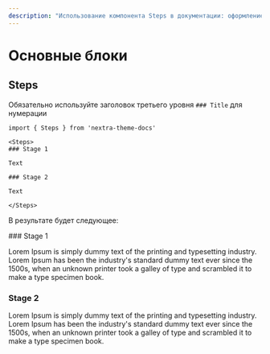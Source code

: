 ```yaml
---
description: "Использование компонента Steps в документации: оформление шагов с заголовками третьего уровня для нумерации и текстовым содержанием."
---
```



# Основные блоки

## Steps

Обязательно используйте заголовок третьего уровня `### Title` для нумерации

```mdx
import { Steps } from 'nextra-theme-docs'

<Steps>
### Stage 1

Text

### Stage 2

Text

</Steps>
```

В результате будет следующее:

<Steps>
### Stage 1

Lorem Ipsum is simply dummy text of the printing and typesetting industry. Lorem Ipsum has been the industry's standard dummy text ever since the 1500s, when an unknown printer took a galley of type and scrambled it to make a type specimen book.

### Stage 2

Lorem Ipsum is simply dummy text of the printing and typesetting industry. Lorem Ipsum has been the industry's standard dummy text ever since the 1500s, when an unknown printer took a galley of type and scrambled it to make a type specimen book.

</Steps>

